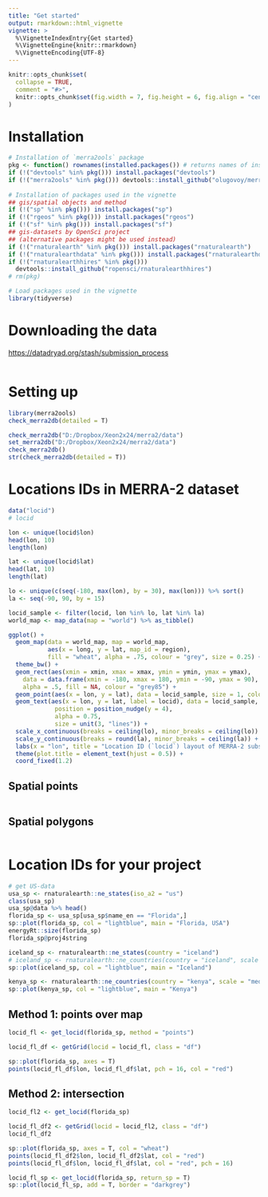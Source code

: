 ```yaml
---
title: "Get started"
output: rmarkdown::html_vignette
vignette: >
  %\VignetteIndexEntry{Get started}
  %\VignetteEngine{knitr::rmarkdown}
  %\VignetteEncoding{UTF-8}
---
```


```r
knitr::opts_chunk$set(
  collapse = TRUE,
  comment = "#>",
  knitr::opts_chunk$set(fig.width = 7, fig.height = 6, fig.align = "center") 
)
```

# Installation
```r
# Installation of `merra2ools` package
pkg <- function() rownames(installed.packages()) # returns names of installed packages
if (!("devtools" %in% pkg())) install.packages("devtools")
if (!("merra2ools" %in% pkg())) devtools::install_github("olugovoy/merra2ools")
  
# Installation of packages used in the vignette
## gis/spatial objects and method
if (!("sp" %in% pkg())) install.packages("sp")
if (!("rgeos" %in% pkg())) install.packages("rgeos")
if (!("sf" %in% pkg())) install.packages("sf")
## gis-datasets by OpenSci project 
## (alternative packages might be used instead)
if (!("rnaturalearth" %in% pkg())) install.packages("rnaturalearth")
if (!("rnaturalearthdata" %in% pkg())) install.packages("rnaturalearthdata")
if (!("rnaturalearthhires" %in% pkg())) 
  devtools::install_github("ropensci/rnaturalearthhires")
# rm(pkg)

# Load packages used in the vignette
library(tidyverse)

```

# Downloading the data
<https://datadryad.org/stash/submission_process>
```r

```

# Setting up  
```r
library(merra2ools)
check_merra2db(detailed = T)

check_merra2db("D:/Dropbox/Xeon2x24/merra2/data")
set_merra2db("D:/Dropbox/Xeon2x24/merra2/data")
check_merra2db()
str(check_merra2db(detailed = T))

```

# Locations IDs in MERRA-2 dataset  
```r
data("locid")
# locid

lon <- unique(locid$lon)
head(lon, 10)
length(lon)

lat <- unique(locid$lat)
head(lat, 10)
length(lat)

lo <- unique(c(seq(-180, max(lon), by = 30), max(lon))) %>% sort()
la <- seq(-90, 90, by = 15)

locid_sample <- filter(locid, lon %in% lo, lat %in% la)
world_map <- map_data(map = "world") %>% as_tibble()

ggplot() + 
  geom_map(data = world_map, map = world_map, 
           aes(x = long, y = lat, map_id = region), 
           fill = "wheat", alpha = .75, colour = "grey", size = 0.25) +
  theme_bw() +
  geom_rect(aes(xmin = xmin, xmax = xmax, ymin = ymin, ymax = ymax),
    data = data.frame(xmin = -180, xmax = 180, ymin = -90, ymax = 90),
    alpha = .5, fill = NA, colour = "grey85") +
  geom_point(aes(x = lon, y = lat), data = locid_sample, size = 1, colour = "red") + 
  geom_text(aes(x = lon, y = lat, label = locid), data = locid_sample, 
             position = position_nudge(y = 4),
             alpha = 0.75,
             size = unit(3, "lines")) +
  scale_x_continuous(breaks = ceiling(lo), minor_breaks = ceiling(lo)) +
  scale_y_continuous(breaks = round(la), minor_breaks = ceiling(la)) + 
  labs(x = "lon", title = "Location ID (`locid`) layout of MERRA-2 subset") +
  theme(plot.title = element_text(hjust = 0.5)) + 
  coord_fixed(1.2)
```

## Spatial points
```r

```

## Spatial polygons
```r

```

# Location IDs for your project
```r
# get US-data
usa_sp <- rnaturalearth::ne_states(iso_a2 = "us")
class(usa_sp)
usa_sp@data %>% head()
florida_sp <- usa_sp[usa_sp$name_en == "Florida",]
sp::plot(florida_sp, col = "lightblue", main = "Florida, USA")
energyRt::size(florida_sp)
florida_sp@proj4string

iceland_sp <- rnaturalearth::ne_states(country = "iceland")
# iceland_sp <- rnaturalearth::ne_countries(country = "iceland", scale = "large")
sp::plot(iceland_sp, col = "lightblue", main = "Iceland")

kenya_sp <- rnaturalearth::ne_countries(country = "kenya", scale = "medium")
sp::plot(kenya_sp, col = "lightblue", main = "Kenya")

```

## Method 1: points over map
```r
locid_fl <- get_locid(florida_sp, method = "points")

locid_fl_df <- getGrid(locid = locid_fl, class = "df")

sp::plot(florida_sp, axes = T)
points(locid_fl_df$lon, locid_fl_df$lat, pch = 16, col = "red")


```


## Method 2: intersection
```r

locid_fl2 <- get_locid(florida_sp)

locid_fl_df2 <- getGrid(locid = locid_fl2, class = "df")
locid_fl_df2

sp::plot(florida_sp, axes = T, col = "wheat")
points(locid_fl_df2$lon, locid_fl_df2$lat, col = "red")
points(locid_fl_df$lon, locid_fl_df$lat, col = "red", pch = 16)

locid_fl_sp <- get_locid(florida_sp, return_sp = T)
sp::plot(locid_fl_sp, add = T, border = "darkgrey")



```




